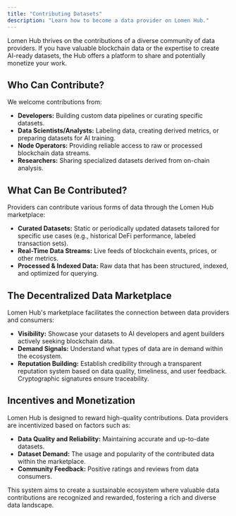 ```yaml
---
title: "Contributing Datasets"
description: "Learn how to become a data provider on Lomen Hub."
---
```


Lomen Hub thrives on the contributions of a diverse community of data providers. If you have valuable blockchain data or the expertise to create AI-ready datasets, the Hub offers a platform to share and potentially monetize your work.

## Who Can Contribute?

We welcome contributions from:

- **Developers:** Building custom data pipelines or curating specific datasets.
- **Data Scientists/Analysts:** Labeling data, creating derived metrics, or preparing datasets for AI training.
- **Node Operators:** Providing reliable access to raw or processed blockchain data streams.
- **Researchers:** Sharing specialized datasets derived from on-chain analysis.

## What Can Be Contributed?

Providers can contribute various forms of data through the Lomen Hub marketplace:

- **Curated Datasets:** Static or periodically updated datasets tailored for specific use cases (e.g., historical DeFi performance, labeled transaction sets).
- **Real-Time Data Streams:** Live feeds of blockchain events, prices, or other metrics.
- **Processed & Indexed Data:** Raw data that has been structured, indexed, and optimized for querying.

## The Decentralized Data Marketplace

Lomen Hub's marketplace facilitates the connection between data providers and consumers:

- **Visibility:** Showcase your datasets to AI developers and agent builders actively seeking blockchain data.
- **Demand Signals:** Understand what types of data are in demand within the ecosystem.
- **Reputation Building:** Establish credibility through a transparent reputation system based on data quality, timeliness, and user feedback. Cryptographic signatures ensure traceability.

## Incentives and Monetization

Lomen Hub is designed to reward high-quality contributions. Data providers are incentivized based on factors such as:

- **Data Quality and Reliability:** Maintaining accurate and up-to-date datasets.
- **Dataset Demand:** The usage and popularity of the contributed data within the marketplace.
- **Community Feedback:** Positive ratings and reviews from data consumers.

This system aims to create a sustainable ecosystem where valuable data contributions are recognized and rewarded, fostering a rich and diverse data landscape.
